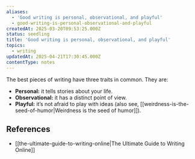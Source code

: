 ```yaml
---
aliases:
  - 'Good writing is personal, observational, and playful'
  - good-writing-is-personal-observational-and-playful
createdAt: 2025-03-20T09:53:25.000Z
status: seedling
title: 'Good writing is personal, observational, and playful'
topics:
  - writing
updatedAt: 2025-04-21T17:30:45.000Z
contentType: notes
---
```

The best pieces of writing have three traits in common. They are:

- **Personal:** it tells stories about your life.
- **Observational:** it has a distinct point of view.
- **Playful:** it’s not afraid to play with ideas (also see, [[weirdness-is-the-seed-of-humor|Weirdness is the seed of humor]]).

## References

- [[the-ultimate-guide-to-writing-online|The Ultimate Guide to Writing Online]]
